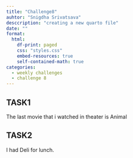 ```yaml
---
title: "Challenge8"
auhtor: "Snigdha Srivatsava"
desccription: "creating a new quarto file"
date: ""
format: 
  html:
    df-print: paged 
    css: "styles.css"
    embed-resources: true
    self-contained-math: true
categories: 
  - weekly challenges
  - challenge 8
---
```


## TASK1

The last movie that i watched in theater is Animal

## TASK2

I had Deli for lunch.
